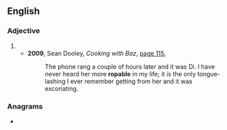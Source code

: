 ==English==

===Adjective===
{{en-adj}}

# {{alternative form of|en|ropeable}}
#* '''2009''', Sean Dooley, ''Cooking with Baz'', [http://books.google.com.au/books?id=SgDU_YHFchQC&pg=PA115&lpg=PA115&dq=%22more|most+ropable|ropeable%22+-intitle:%22%22+-inauthor:%22%22&source=bl&ots=B3dckUWrMj&sig=7rZPpv8vLSY3STMVkQvnCoWX3ys&hl=en&sa=X&ei=WcETUKHbEJSfiQeOnoG4Dw&redir_esc=y#v=onepage&q=%22more|most%20ropable|ropeable%22%20-intitle%3A%22%22%20-inauthor%3A%22%22&f=false page 115],
#*: The phone rang a couple of hours later and it was Di. I have never heard her more '''ropable''' in my life; it is the only tongue-lashing I ever remember getting from her and it was excoriating.

===Anagrams===
* {{anagrams|en|a=abelopr|borelap|laprobe}}